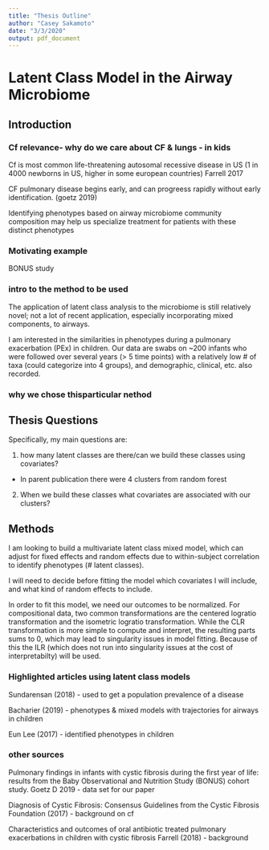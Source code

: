 ---
title: "Thesis Outline"
author: "Casey Sakamoto"
date: "3/3/2020"
output: pdf_document
---
# Latent Class Model in the Airway Microbiome

## Introduction

### Cf relevance- why do we care about CF & lungs - in kids

Cf is most common life-threatening autosomal recessive disease in US (1 in 4000 newborns in US, higher in some european countries) Farrell 2017

CF pulmonary disease begins early, and can progreess rapidly without early identification. (goetz 2019) 

Identifying phenotypes based on airway microbiome community composition may help us specialize treatment for patients with these distinct phenotypes

### Motivating example

BONUS study 

### intro to the method to be used

The application of latent class analysis to the microbiome is still relatively novel; not a lot of recent application, especially incorporating mixed components, to airways. 

I am interested in the similarities in phenotypes during a pulmonary exacerbation (PEx) in children. Our data are swabs on ~200 infants who were followed over several years (> 5 time points) with a relatively low # of taxa (could categorize into 4 groups), and demographic, clinical, etc. also recorded.

### why we chose thisparticular nethod

## Thesis Questions 

Specifically, my main questions are:

(1) how many latent classes are there/can we build these classes using covariates?

- In parent publication there were 4 clusters from random forest

(2) When we build these classes what covariates are associated with our clusters?

## Methods 

I am looking to build a multivariate latent class mixed model, which can adjust for fixed effects and random effects due to within-subject correlation to identify phenotypes (# latent classes).

I will need to decide before fitting the model which covariates I will include, and what kind of random effects to include.

In order to fit this model, we need our outcomes to be normalized. For compositional data, two common transformations are the centered logratio transformation and the isometric logratio transformation. While the CLR transformation is more simple to compute and interpret, the resulting parts sums to 0, which may lead to singularity issues in model fitting. Because of this the ILR (which does not run into singularity issues at the cost of interpretabilty) will be used. 



### Highlighted articles using latent class models

Sundarensan (2018) - used to get a population prevalence of a disease

Bacharier (2019) - phenotypes & mixed models with trajectories for airways in children

Eun Lee (2017) - identified phenotypes in children

### other sources

Pulmonary findings in infants with cystic fibrosis during the first year of life: results from the Baby Observational and Nutrition Study (BONUS) cohort study. Goetz D 2019 - data set for our paper

Diagnosis of Cystic Fibrosis: Consensus Guidelines from the Cystic Fibrosis Foundation (2017) - background on cf

Characteristics and outcomes of oral antibiotic treated pulmonary exacerbations in children with cystic fibrosis Farrell (2018) - background
